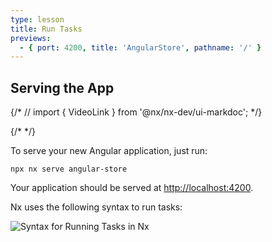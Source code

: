 ```yaml
---
type: lesson
title: Run Tasks
previews:
  - { port: 4200, title: 'AngularStore', pathname: '/' }
---
```


## Serving the App

{/* // import { VideoLink } from '@nx/nx-dev/ui-markdoc'; */}

{/* <VideoLink link="https://youtu.be/ZzTP4bVJEnI?t=138"></VideoLink> */}

To serve your new Angular application, just run:

```shell
npx nx serve angular-store
```

Your application should be served at [http://localhost:4200](http://localhost:4200).

Nx uses the following syntax to run tasks:

![Syntax for Running Tasks in Nx](/documentation/shared/images/run-target-syntax.svg)
